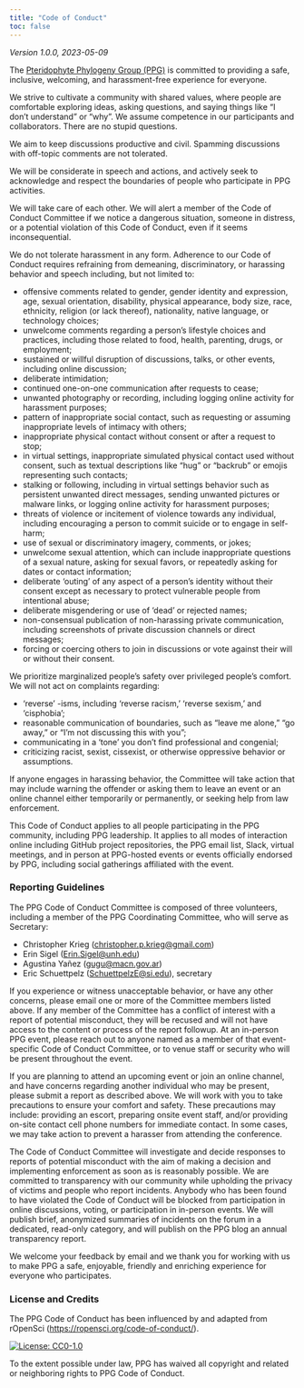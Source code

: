 ```yaml
---
title: "Code of Conduct"
toc: false
---
```


*Version 1.0.0, 2023-05-09*

The [Pteridophyte Phylogeny Group (PPG)](https://pteridogroup.github.io/) is committed to providing a safe, inclusive, welcoming, and harassment-free experience for everyone.

We strive to cultivate a community with shared values, where people are comfortable exploring ideas, asking questions, and saying things like "I don't understand" or "why". We assume competence in our participants and collaborators. There are no stupid questions.

We aim to keep discussions productive and civil. Spamming discussions with off-topic comments are not tolerated.

We will be considerate in speech and actions, and actively seek to acknowledge and respect the boundaries of people who participate in PPG activities.

We will take care of each other. We will alert a member of the Code of Conduct Committee if we notice a dangerous situation, someone in distress, or a potential violation of this Code of Conduct, even if it seems inconsequential.

We do not tolerate harassment in any form. Adherence to our Code of Conduct requires refraining from demeaning, discriminatory, or harassing behavior and speech including, but not limited to:

* offensive comments related to gender, gender identity and expression, age, sexual orientation, disability, physical appearance, body size, race, ethnicity, religion (or lack thereof), nationality, native language, or technology choices;
* unwelcome comments regarding a person's lifestyle choices and practices, including those related to food, health, parenting, drugs, or employment;
* sustained or willful disruption of discussions, talks, or other events, including online discussion;
* deliberate intimidation;
* continued one-on-one communication after requests to cease;
* unwanted photography or recording, including logging online activity for harassment purposes;
* pattern of inappropriate social contact, such as requesting or assuming inappropriate levels of intimacy with others;
* inappropriate physical contact without consent or after a request to stop;
* in virtual settings, inappropriate simulated physical contact used without consent, such as textual descriptions like "hug" or "backrub" or emojis representing such contacts;
* stalking or following, including in virtual settings behavior such as persistent unwanted direct messages, sending unwanted pictures or malware links, or logging online activity for harassment purposes;
* threats of violence or incitement of violence towards any individual, including encouraging a person to commit suicide or to engage in self-harm;
* use of sexual or discriminatory imagery, comments, or jokes;
* unwelcome sexual attention, which can include inappropriate questions of a sexual nature, asking for sexual favors, or repeatedly asking for dates or contact information;
* deliberate 'outing' of any aspect of a person's identity without their consent except as necessary to protect vulnerable people from intentional abuse;
* deliberate misgendering or use of 'dead' or rejected names;
* non-consensual publication of non-harassing private communication, including screenshots of private discussion channels or direct messages;
* forcing or coercing others to join in discussions or vote against their will or without their consent.

We prioritize marginalized people's safety over privileged people's comfort. We will not act on complaints regarding:

* 'reverse' -isms, including 'reverse racism,' 'reverse sexism,' and 'cisphobia';
* reasonable communication of boundaries, such as "leave me alone," "go away," or "I'm not discussing this with you";
* communicating in a 'tone' you don't find professional and congenial;
* criticizing racist, sexist, cissexist, or otherwise oppressive behavior or assumptions.

If anyone engages in harassing behavior, the Committee will take action that may include warning the offender or asking them to leave an event or an online channel either temporarily or permanently, or seeking help from law enforcement.

This Code of Conduct applies to all people participating in the PPG community, including PPG leadership. It applies to all modes of interaction online including GitHub project repositories, the PPG email list, Slack, virtual meetings, and in person at PPG-hosted events or events officially endorsed by PPG, including social gatherings affiliated with the event.

### Reporting Guidelines

The PPG Code of Conduct Committee is composed of three volunteers, including a member of the PPG Coordinating Committee, who will serve as Secretary:

- Christopher Krieg ([christopher.p.krieg@gmail.com](mailto:christopher.p.krieg@gmail.com))
- Erin Sigel ([Erin.Sigel@unh.edu](mailto:Erin.Sigel@unh.edu))
- Agustina Yañez ([gugu@macn.gov.ar](mailto:gugu@macn.gov.ar))
- Eric Schuettpelz ([SchuettpelzE@si.edu](mailto:SchuettpelzE@si.edu)), secretary

If you experience or witness unacceptable behavior, or have any other concerns, please email one or more of the Committee members listed above. If any member of the Committee has a conflict of interest with a report of potential misconduct, they will be recused and will not have access to the content or process of the report followup. At an in-person PPG event, please reach out to anyone named as a member of that event-specific Code of Conduct Committee, or to venue staff or security who will be present throughout the event.

If you are planning to attend an upcoming event or join an online channel, and have concerns regarding another individual who may be present, please submit a report as described above. We will work with you to take precautions to ensure your comfort and safety. These precautions may include: providing an escort, preparing onsite event staff, and/or providing on-site contact cell phone numbers for immediate contact. In some cases, we may take action to prevent a harasser from attending the conference.

The Code of Conduct Committee will investigate and decide responses to reports of potential misconduct with the aim of making a decision and implementing enforcement as soon as is reasonably possible. We are committed to transparency with our community while upholding the privacy of victims and people who report incidents. Anybody who has been found to have violated the Code of Conduct will be blocked from participation in online discussions, voting, or participation in in-person events. We will publish brief, anonymized summaries of incidents on the forum in a dedicated, read-only category, and will publish on the PPG blog an annual transparency report.

We welcome your feedback by email and we thank you for working with us to make PPG a safe, enjoyable, friendly and enriching experience for everyone who participates.

### License and Credits

The PPG Code of Conduct has been influenced by and adapted from rOpenSci ([https://ropensci.org/code-of-conduct/](https://ropensci.org/code-of-conduct/)).

[![License: CC0-1.0](https://licensebuttons.net/l/zero/1.0/80x15.png){fig-align="left"}](http://creativecommons.org/publicdomain/zero/1.0/)

To the extent possible under law, PPG has waived all copyright and related or neighboring rights to PPG Code of Conduct.
